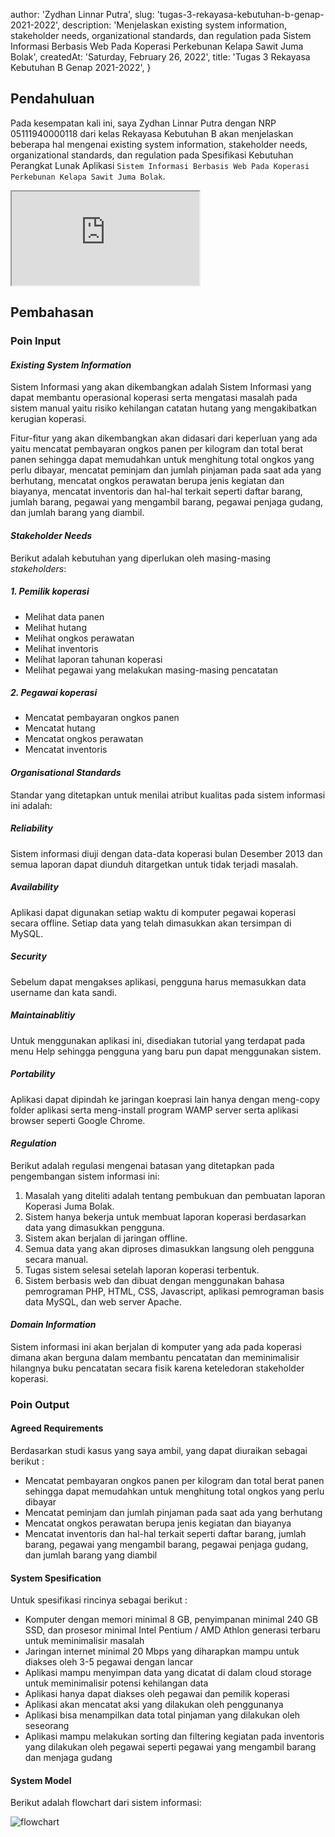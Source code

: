 
  author: 'Zydhan Linnar Putra',
  slug: 'tugas-3-rekayasa-kebutuhan-b-genap-2021-2022',
  description:
    'Menjelaskan existing system information, stakeholder needs, organizational standards, dan regulation pada Sistem Informasi Berbasis Web Pada Koperasi Perkebunan Kelapa Sawit Juma Bolak',
  createdAt: 'Saturday, February 26, 2022',
  title: 'Tugas 3 Rekayasa Kebutuhan B Genap 2021-2022',
}

## Pendahuluan

Pada kesempatan kali ini, saya Zydhan Linnar Putra dengan NRP 05111940000118 dari kelas Rekayasa Kebutuhan B akan menjelaskan beberapa hal mengenai existing system information, stakeholder needs, organizational standards, dan regulation pada Spesifikasi Kebutuhan Perangkat Lunak Aplikasi `Sistem Informasi Berbasis Web Pada Koperasi Perkebunan Kelapa Sawit Juma Bolak`.

<div className="relative pt-[141.428%]">
  <iframe
    src="https://drive.google.com/file/d/1LQe4OIsXG0PLJX7qufdYoNqf3hjbsSFL/preview"
    className="absolute top-0 left-0 w-full h-full"
    allow="autoplay"
    title="PDF - SKPL Sistem Informasi Berbasis Web Koperasi Juma Bolak"
  ></iframe>
</div>

## Pembahasan

### Poin Input

#### _Existing System Information_

Sistem Informasi yang akan dikembangkan adalah Sistem Informasi yang dapat membantu operasional koperasi serta mengatasi masalah pada sistem manual yaitu risiko kehilangan catatan hutang yang mengakibatkan kerugian koperasi.

Fitur-fitur yang akan dikembangkan akan didasari dari keperluan yang ada yaitu mencatat pembayaran ongkos panen per kilogram dan total berat panen sehingga dapat memudahkan untuk menghitung total ongkos yang perlu dibayar, mencatat peminjam dan jumlah pinjaman pada saat ada yang berhutang, mencatat ongkos perawatan berupa jenis kegiatan dan biayanya, mencatat inventoris dan hal-hal terkait seperti daftar barang, jumlah barang, pegawai yang mengambil barang, pegawai penjaga gudang, dan jumlah barang yang diambil.

#### _Stakeholder Needs_

Berikut adalah kebutuhan yang diperlukan oleh masing-masing _stakeholders_:

##### 1. Pemilik koperasi

- Melihat data panen
- Melihat hutang
- Melihat ongkos perawatan
- Melihat inventoris
- Melihat laporan tahunan koperasi
- Melihat pegawai yang melakukan masing-masing pencatatan

##### 2. Pegawai koperasi

- Mencatat pembayaran ongkos panen
- Mencatat hutang
- Mencatat ongkos perawatan
- Mencatat inventoris

#### _Organisational Standards_

Standar yang ditetapkan untuk menilai atribut kualitas pada sistem informasi ini adalah:

##### Reliability

Sistem informasi diuji dengan data-data koperasi bulan Desember 2013 dan semua laporan dapat diunduh ditargetkan untuk tidak terjadi masalah.

##### Availability

Aplikasi dapat digunakan setiap waktu di komputer pegawai koperasi secara offline. Setiap data yang telah dimasukkan akan tersimpan di MySQL.

##### Security

Sebelum dapat mengakses aplikasi, pengguna harus memasukkan data username dan kata sandi.

##### Maintainablitiy

Untuk menggunakan aplikasi ini, disediakan tutorial yang terdapat pada menu Help sehingga pengguna yang baru pun dapat menggunakan sistem.

##### Portability

Aplikasi dapat dipindah ke jaringan koeprasi lain hanya dengan meng-copy folder aplikasi serta meng-install program WAMP server serta aplikasi browser seperti Google Chrome.

#### _Regulation_

Berikut adalah regulasi mengenai batasan yang ditetapkan pada pengembangan sistem informasi ini:

1. Masalah yang diteliti adalah tentang pembukuan dan pembuatan
   laporan Koperasi Juma Bolak.
2. Sistem hanya bekerja untuk membuat laporan koperasi berdasarkan
   data yang dimasukkan pengguna.
3. Sistem akan berjalan di jaringan offline.
4. Semua data yang akan diproses dimasukkan langsung oleh pengguna
   secara manual.
5. Tugas sistem selesai setelah laporan koperasi terbentuk.
6. Sistem berbasis web dan dibuat dengan menggunakan bahasa
   pemrograman PHP, HTML, CSS, Javascript, aplikasi pemrograman
   basis data MySQL, dan web server Apache.

#### _Domain Information_

Sistem informasi ini akan berjalan di komputer yang ada pada koperasi dimana akan berguna dalam membantu pencatatan dan meminimalisir hilangnya buku pencatatan secara fisik karena keteledoran stakeholder koperasi.

### Poin Output

#### Agreed Requirements

Berdasarkan studi kasus yang saya ambil, yang dapat diuraikan sebagai berikut :

- Mencatat pembayaran ongkos panen per kilogram dan total berat panen sehingga dapat memudahkan untuk menghitung total ongkos yang perlu dibayar
- Mencatat peminjam dan jumlah pinjaman pada saat ada yang berhutang
- Mencatat ongkos perawatan berupa jenis kegiatan dan biayanya
- Mencatat inventoris dan hal-hal terkait seperti daftar barang, jumlah barang, pegawai yang mengambil barang, pegawai penjaga gudang, dan jumlah barang yang diambil

#### System Spesification

Untuk spesifikasi rincinya sebagai berikut :

- Komputer dengan memori minimal 8 GB, penyimpanan minimal 240 GB SSD, dan prosesor minimal Intel Pentium / AMD Athlon generasi terbaru untuk meminimalisir masalah
- Jaringan internet minimal 20 Mbps yang diharapkan mampu untuk diakses oleh 3-5 pegawai dengan lancar
- Aplikasi mampu menyimpan data yang dicatat di dalam cloud storage untuk meminimalisir potensi kehilangan data
- Aplikasi hanya dapat diakses oleh pegawai dan pemilik koperasi
- Aplikasi akan mencatat aksi yang dilakukan oleh penggunanya
- Aplikasi bisa menampilkan data total pinjaman yang dilakukan oleh seseorang
- Aplikasi mampu melakukan sorting dan filtering kegiatan pada inventoris yang dilakukan oleh pegawai seperti pegawai yang mengambil barang dan menjaga gudang

#### System Model

Berikut adalah flowchart dari sistem informasi:

![flowchart](https://media.discordapp.net/attachments/695616852855881773/948261465079566387/unknown.png)

